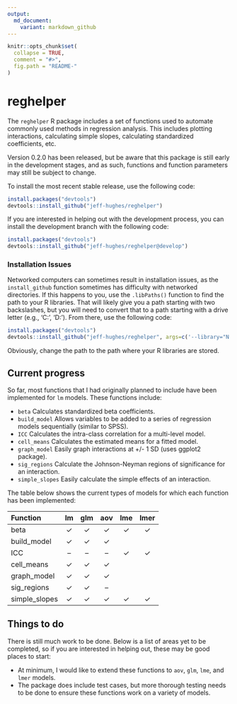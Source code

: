```yaml
---
output:
  md_document:
    variant: markdown_github
---
```


<!-- README.md is generated from README.Rmd. Please edit that file -->

```r
knitr::opts_chunk$set(
  collapse = TRUE,
  comment = "#>",
  fig.path = "README-"
)
```
# reghelper

The `reghelper` R package includes a set of functions used to automate commonly
used methods in regression analysis. This includes plotting interactions,
calculating simple slopes, calculating standardized coefficients, etc.

Version 0.2.0 has been released, but be aware that this package is still early
in the development stages, and as such, functions and function parameters may
still be subject to change.

To install the most recent stable release, use the following code:
```R
install.packages("devtools")
devtools::install_github("jeff-hughes/reghelper")
```

If you are interested in helping out with the development process, you
can install the development branch with the following code:
```R
install.packages("devtools")
devtools::install_github("jeff-hughes/reghelper@develop")
```

### Installation Issues

Networked computers can sometimes result in installation issues, as the
`install_github` function sometimes has difficulty with networked directories.
If this happens to you, use the `.libPaths()` function to find the path to your
R libraries. That will likely give you a path starting with two backslashes, but
you will need to convert that to a path starting with a drive letter (e.g.,
'C:', 'D:'). From there, use the following code:

```R
install.packages("devtools")
devtools::install_github("jeff-hughes/reghelper", args=c('--library="N:/path/to/libraries/"'))
```

Obviously, change the path to the path where your R libraries are stored.

## Current progress

So far, most functions that I had originally planned to include have been
implemented for `lm` models. These functions include:

* `beta` Calculates standardized beta coefficients.
* `build_model` Allows variables to be added to a series of regression models
sequentially (similar to SPSS).
* `ICC` Calculates the intra-class correlation for a multi-level model.
* `cell_means` Calculates the estimated means for a fitted model.
* `graph_model` Easily graph interactions at +/- 1 SD (uses ggplot2 package).
* `sig_regions` Calculate the Johnson-Neyman regions of significance for an
interaction.
* `simple_slopes` Easily calculate the simple effects of an interaction.

The table below shows the current types of models for which each function has
been implemented:

| Function      | lm       | glm      | aov      | lme      | lmer     |
| :------------ | :------: | :------: | :------: | :------: | :------: |
| beta          | &#10003; | &#10003; | &#10003; | &#10003; | &#10003; |
| build_model   | &#10003; | &#10003; | &#10003; |          |          |
| ICC           | &ndash;  | &ndash;  | &ndash;  | &#10003; | &#10003; |
| cell_means    | &#10003; | &#10003; | &#10003; |          |          |
| graph_model   | &#10003; | &#10003; | &#10003; |          |          |
| sig_regions   | &#10003; | &#10003; | &ndash;  |          |          |
| simple_slopes | &#10003; | &#10003; | &#10003; | &#10003; | &#10003; |

## Things to do

There is still much work to be done. Below is a list of areas yet to be
completed, so if you are interested in helping out, these may be good places to
start:

* At minimum, I would like to extend these functions to `aov`, `glm`, `lme`, and
`lmer` models.
* The package does include test cases, but more thorough testing needs to be
done to ensure these functions work on a variety of models.
